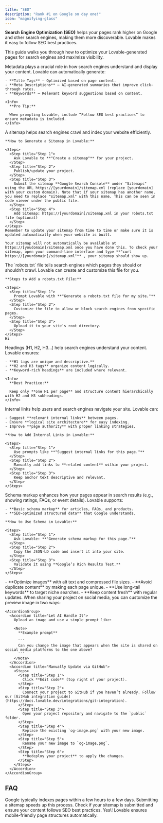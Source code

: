 ```yaml
---
title: "SEO"
description: "Rank #1 on Google on day one!"
icon: "magnifying-glass"
---
```


**Search Engine Optimization (SEO)** helps your pages rank higher on Google and other search engines, making them more discoverable. Lovable makes it easy to follow SEO best practices.

This guide walks you through how to optimize your Lovable-generated pages for search engines and maximize visibility.

<AccordionGroup>
  <Accordion title="Automatic Metadata & Meta Descriptions">
    Metadata plays a crucial role in how search engines understand and display your content. Lovable can automatically generate:

    - **Title Tags** – Optimized based on page content.
    - **Meta Descriptions** – AI-generated summaries that improve click-through rates.
    - **Keywords** – Relevant keyword suggestions based on content.

    <Info>
      **Pro Tip:**

      When prompting Lovable, include “Follow SEO best practices” to ensure metadata is included.
    </Info>
  </Accordion>
  <Accordion title="Custom Sitemaps for Search Engine Indexing">
    A sitemap helps search engines crawl and index your website efficiently.

    **How to Generate a Sitemap in Lovable:**

    <Steps>
      <Step title="Step 1">
        Ask Lovable to **"Create a sitemap"** for your project.
      </Step>
      <Step title="Step 2">
        Publish/update your project.
      </Step>
      <Step title="Step 3">
        Submit the sitemap **Google Search Console** under "Sitemaps" using the URL https://[yourdomain]/sitemap.xml (replace [yourdomain] with your custom domain). Note that if your sitemap has another name, you need to replace "sitemap.xml" with this name. This can be seen in code viewer under the public file.
      </Step>
      <Step title="Step 4">
        Add Sitemap: https://[yourdomain]/sitemap.xml in your robots.txt file (optional)
      </Step>
    </Steps>
    Remember to update your sitemap from time to time or make sure it is updated automatically when your website is built.

    Your sitemap will not automatically be available at https://[youdomain]/sitemap.xml once you have done this. To check your sitemap, open your command-line interface and type **"curl https://[yourdomain]/sitemap.xml"** , your sitemap should show up.
  </Accordion>
  <Accordion title="Robots.txt Configuration for Search Control">
    The `robots.txt` file tells search engines which pages they should or shouldn’t crawl. Lovable can create and customize this file for you.

    **Steps to Add a robots.txt File:**

    <Steps>
      <Step title="Step 1">
        Prompt Lovable with **"Generate a robots.txt file for my site."**
      </Step>
      <Step title="Step 2">
        Customize the file to allow or block search engines from specific pages.
      </Step>
      <Step title="Step 3">
        Upload it to your site’s root directory.
      </Step>
    </Steps>
    Hi
  </Accordion>
  <Accordion title="SEO-Optimized Headings & Structure">
    Headings (H1, H2, H3…) help search engines understand your content. Lovable ensures:

    - **H1 tags are unique and descriptive.**
    - **H2 and H3 tags** organize content logically.
    - **Keyword-rich headings** are included where relevant.

    <Info>
      **Best Practice:**

      Keep only **one H1 per page** and structure content hierarchically with H2 and H3 subheadings.
    </Info>
  </Accordion>
  <Accordion title="Internal Linking for Better SEO">
    Internal links help users and search engines navigate your site. Lovable can:

    - Suggest **relevant internal links** between pages.
    - Ensure **logical site architecture** for easy indexing.
    - Improve **page authority** with proper linking strategies.

    **How to Add Internal Links in Lovable:**

    <Steps>
      <Step title="Step 1">
        Use prompts like **"Suggest internal links for this page."**
      </Step>
      <Step title="Step 2">
        Manually add links to **related content** within your project.
      </Step>
      <Step title="Step 3">
        Keep anchor text descriptive and relevant.
      </Step>
    </Steps>
  </Accordion>
  <Accordion title="Schema Markup for Rich Snippets">
    Schema markup enhances how your pages appear in search results (e.g., showing ratings, FAQs, or event details). Lovable supports:

    - **Basic schema markup** for articles, FAQs, and products.
    - **SEO-optimized structured data** that Google understands.

    **How to Use Schema in Lovable:**

    <Steps>
      <Step title="Step 1">
        Ask Lovable: **"Generate schema markup for this page."**
      </Step>
      <Step title="Step 2">
        Copy the JSON-LD code and insert it into your site.
      </Step>
      <Step title="Step 3">
        Validate it using **Google’s Rich Results Test.**
      </Step>
    </Steps>
  </Accordion>
  <Accordion title="Advanced Tips for SEO Success">
    - **Optimize images** with alt text and compressed file sizes.
    - **Avoid duplicate content** by making each page unique.
    - **Use long-tail keywords** to target niche searches.
    - **Keep content fresh** with regular updates.
  </Accordion>
  <Accordion title="Customize Your Shared Image">
    When sharing your project on social media, you can customize the preview image in two ways:

    <AccordionGroup>
      <Accordion title="Let AI Handle It">
        Upload an image and use a simple prompt like:

        <Note>
          **Example prompt**

          ```
          Can you change the image that appears when the site is shared on social media platforms to the one above?
          ```
        </Note>
      </Accordion>
      <Accordion title="Manually Update via GitHub">
        <Steps>
          <Step title="Step 1">
            Click **Edit code** (top right of your project).
          </Step>
          <Step title="Step 2">
            Connect your project to GitHub if you haven’t already. Follow our [GitHub integration guide](https://docs.lovable.dev/integrations/git-integration).
          </Step>
          <Step title="Step 3">
            Open your project repository and navigate to the `public` folder.
          </Step>
          <Step title="Step 4">
            Replace the existing `og-image.png` with your new image.
          </Step>
          <Step title="Step 5">
            Rename your new image to `og-image.png`.
          </Step>
          <Step title="Step 6">
            **Redeploy your project** to apply the changes.
          </Step>
        </Steps>
      </Accordion>
    </AccordionGroup>
  </Accordion>
</AccordionGroup>

## FAQ

<AccordionGroup>
  <Accordion title="How long does it take for Google to index my page?">
    Google typically indexes pages within a few hours to a few days. Submitting a sitemap speeds up this process.
  </Accordion>
  <Accordion title="What if I don’t see my page ranking?">
    Check if your sitemap is submitted and ensure your content follows SEO best practices.
  </Accordion>
  <Accordion title="Does Lovable optimize for mobile SEO?">
    Yes\! Lovable ensures mobile-friendly page structures automatically.
  </Accordion>
</AccordionGroup>
